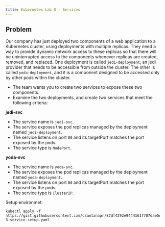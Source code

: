 ```yaml
---
title: Kubernetes Lab 8 - Services
---
```


## Problem

Our company has just deployed two components of a web application to a Kubernetes cluster, using deployments with multiple replicas. They need a way to provide dynamic network access to these replicas so that there will be uninterrupted access to the components whenever replicas are created, removed, and replaced. One deployment is called `jedi-deployment`, an jedi provider that needs to be accessible from outside the cluster. The other is called `yoda-deployment`, and it is a component designed to be accessed only by other pods within the cluster.

- The team wants you to create two services to expose these two components.
- Examine the two deployments, and create two services that meet the following criteria:

**jedi-svc**
 - The service name is `jedi-svc`.
 - The service exposes the pod replicas managed by the deployment named `jedi-deployment`.
 - The service listens on port `80` and its targetPort matches the port exposed by the pods.
 - The service type is `NodePort`.

**yoda-svc**
 - The service name is `yoda-svc`.
 - The service exposes the pod replicas managed by the deployment named `yoda-deployment`.
 - The service listens on port `80` and its targetPort matches the port exposed by the pods.
 - The service type is `ClusterIP`.

Setup environmet:
```
kubectl apply -f https://gist.githubusercontent.com/csantanapr/87df4292e94441617707dae5de488cf4/raw/cb515f7bae77a3f0e76fdc7f6aa0f4e89cc5fec7/lab-8-service-setup.yaml
```


